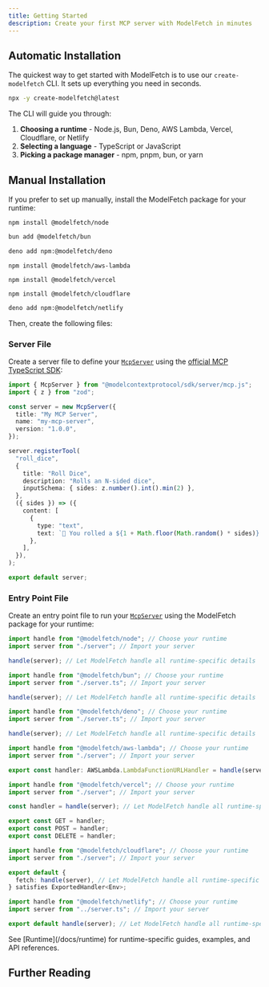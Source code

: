 ```yaml
---
title: Getting Started
description: Create your first MCP server with ModelFetch in minutes
---
```


## Automatic Installation

The quickest way to get started with ModelFetch is to use our `create-modelfetch` CLI. It sets up everything you need in seconds.

```bash title="Terminal"
npx -y create-modelfetch@latest
```

The CLI will guide you through:

1. **Choosing a runtime** - Node.js, Bun, Deno, AWS Lambda, Vercel, Cloudflare, or Netlify
2. **Selecting a language** - TypeScript or JavaScript
3. **Picking a package manager** - npm, pnpm, bun, or yarn

## Manual Installation

If you prefer to set up manually, install the ModelFetch package for your runtime:

```npm title="Terminal" tab="Node.js"
npm install @modelfetch/node
```

```bash title="Terminal" tab="Bun"
bun add @modelfetch/bun
```

```bash title="Terminal" tab="Deno"
deno add npm:@modelfetch/deno
```

```npm title="Terminal" tab="AWS Lambda"
npm install @modelfetch/aws-lambda
```

```npm title="Terminal" tab="Vercel"
npm install @modelfetch/vercel
```

```npm title="Terminal" tab="Cloudflare"
npm install @modelfetch/cloudflare
```

```bash title="Terminal" tab="Netlify"
deno add npm:@modelfetch/netlify
```

Then, create the following files:

### Server File

Create a server file to define your [`McpServer`](https://github.com/modelcontextprotocol/typescript-sdk?tab=readme-ov-file#server) using the [official MCP TypeScript SDK](https://github.com/modelcontextprotocol/typescript-sdk):

```typescript title="server.ts"
import { McpServer } from "@modelcontextprotocol/sdk/server/mcp.js";
import { z } from "zod";

const server = new McpServer({
  title: "My MCP Server",
  name: "my-mcp-server",
  version: "1.0.0",
});

server.registerTool(
  "roll_dice",
  {
    title: "Roll Dice",
    description: "Rolls an N-sided dice",
    inputSchema: { sides: z.number().int().min(2) },
  },
  ({ sides }) => ({
    content: [
      {
        type: "text",
        text: `🎲 You rolled a ${1 + Math.floor(Math.random() * sides)}!`,
      },
    ],
  }),
);

export default server;
```

### Entry Point File

Create an entry point file to run your [`McpServer`](https://github.com/modelcontextprotocol/typescript-sdk?tab=readme-ov-file#server) using the ModelFetch package for your runtime:

```typescript title="src/index.ts" tab="Node.js"
import handle from "@modelfetch/node"; // Choose your runtime
import server from "./server"; // Import your server

handle(server); // Let ModelFetch handle all runtime-specific details
```

```typescript title="src/index.ts" tab="Bun"
import handle from "@modelfetch/bun"; // Choose your runtime
import server from "./server.ts"; // Import your server

handle(server); // Let ModelFetch handle all runtime-specific details
```

```typescript title="src/index.ts" tab="Deno"
import handle from "@modelfetch/deno"; // Choose your runtime
import server from "./server.ts"; // Import your server

handle(server); // Let ModelFetch handle all runtime-specific details
```

```typescript title="src/index.ts" tab="AWS Lambda"
import handle from "@modelfetch/aws-lambda"; // Choose your runtime
import server from "./server"; // Import your server

export const handler: AWSLambda.LambdaFunctionURLHandler = handle(server); // Let ModelFetch handle all runtime-specific details
```

```typescript title="app/[[...path]]/route.ts" tab="Vercel"
import handle from "@modelfetch/vercel"; // Choose your runtime
import server from "./server"; // Import your server

const handler = handle(server); // Let ModelFetch handle all runtime-specific details

export const GET = handler;
export const POST = handler;
export const DELETE = handler;
```

```typescript title="src/index.ts" tab="Cloudflare"
import handle from "@modelfetch/cloudflare"; // Choose your runtime
import server from "./server"; // Import your server

export default {
  fetch: handle(server), // Let ModelFetch handle all runtime-specific details
} satisfies ExportedHandler<Env>;
```

```typescript title="netlify/edge-functions/index.ts" tab="Netlify"
import handle from "@modelfetch/netlify"; // Choose your runtime
import server from "../server.ts"; // Import your server

export default handle(server); // Let ModelFetch handle all runtime-specific details
```

<Callout>
  See [Runtime](/docs/runtime) for runtime-specific guides, examples, and API
  references.
</Callout>

## Further Reading

<Cards>
  <Card
    title="Introduction"
    description="Learn how ModelFetch simplifies building and deploying MCP servers across different runtimes"
    href="/docs"
  />
  <Card
    title="Runtime"
    description="Explore runtime-specific guides for Node.js, Bun, Deno, AWS Lambda, Vercel, Cloudflare, and Netlify"
    href="/docs/runtime"
  />
</Cards>
